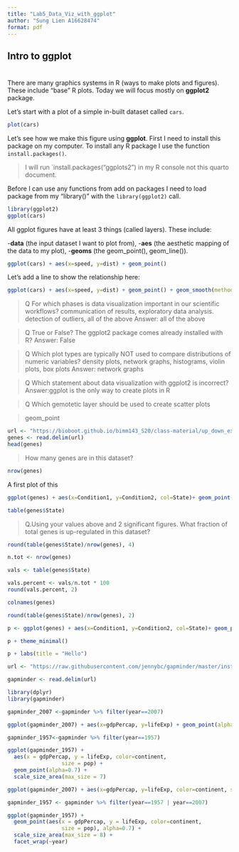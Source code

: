```yaml
---
title: "Lab5_Data_Viz_with_ggplot"
author: "Sung Lien A16628474"
format: pdf
---
```

## Intro to ggplot

#

There are many graphics systems in R (ways to make plots and figures). These include "base" R plots. Today we will focus mostly on  **ggplot2** package.

Let's start with a plot of a simple in-built dataset called `cars`. 

```r
plot(cars)

```


Let's see how we make this figure using **ggplot**. First I need to install this package on my computer. To install any R package I use the function `install.packages()`. 

>I will run `install.packages("ggplots2") in my R console not this quarto document.



Before I can use any functions from add on packages I need to load package from my "library()" with the `library(ggplot2)` call. 

```r
library(ggplot2)
ggplot(cars)
```

All ggplot figures have at least 3 things (called layers). These include: 

-**data** (the input dataset I want to plot from), 
-**aes** (the aesthetic mapping of the data to my plot),
-**geoms** (the geom_point(), geom_line()).

```r
ggplot(cars) + aes(x=speed, y=dist) + geom_point()
```



Let's add a line to show the relationship here: 

```r
ggplot(cars) + aes(x=speed, y=dist) + geom_point() + geom_smooth(method = "lm") + theme_bw()+ labs(title = "My first GGPLOT")

```


>Q For which phases is data visualization important in our scientific workflows?
communication of results, exploratory data analysis. detection of outliers, all of the above
Answer: all of the above


>Q True or False? The ggplot2 package comes already installed with R? 
Answer: False

>Q Which plot types are typically NOT used to compare distributions of numeric variables? density plots, network graphs, histograms, violin plots, box plots
Answer: network graphs

>Q Which statement about data visualization with ggplot2 is incorrect?
Answer:ggplot is the only way to create plots in R

>Q Which gemotetic layer should be used to create scatter plots 

>geom_point

```r
url <- "https://bioboot.github.io/bimm143_S20/class-material/up_down_expression.txt"
genes <- read.delim(url)
head(genes)
```


> How many genes are in this dataset? 

```r
nrow(genes)
```

A first plot of this 

```r
ggplot(genes) + aes(x=Condition1, y=Condition2, col=State)+ geom_point() + theme_bw() + labs(title = "Gene Expression changes upon drug treatment", x="Control Expression", y="Drug Pressenece Expression") + scale_colour_manual(values=c("blue", "gray", "red"))
```




```r
table(genes$State)
```

> Q.Using your values above and 2 significant figures. What fraction of total genes is up-regulated in this dataset?

  
```r
round(table(genes$State)/nrow(genes), 4)
```

```r
n.tot <- nrow(genes)

vals <- table(genes$State)

vals.percent <- vals/n.tot * 100
round(vals.percent, 2) 
```


```r
colnames(genes)
```
```r
round(table(genes$State)/nrow(genes), 2)
```



```r
p <- ggplot(genes) + aes(x=Condition1, y=Condition2, col=State)+ geom_point()
```


```r
p + theme_minimal()
```


```r
p + labs(title = "Hello")
```


```r
url <- "https://raw.githubusercontent.com/jennybc/gapminder/master/inst/extdata/gapminder.tsv"

gapminder <- read.delim(url)
```

```r
library(dplyr)
library(gapminder)
```

```r
gapminder_2007 <-gapminder %>% filter(year==2007)
```

```r
ggplot(gapminder_2007) + aes(x=gdpPercap, y=lifeExp) + geom_point(alpha=0.5) + labs(title= "lifeExp/gdgPercap")

```

```r
gapminder_1957<-gapminder %>% filter(year==1957)
```

```r
ggplot(gapminder_1957) + 
  aes(x = gdpPercap, y = lifeExp, color=continent,
                 size = pop) +
  geom_point(alpha=0.7) + 
  scale_size_area(max_size = 7)
```

```r
ggplot(gapminder_2007) + aes(x=gdpPercap, y=lifeExp, color=continent, size=pop) + geom_point(alpha=0.2) + labs(title= "lifeExp/gdpPercap") + scale_size_area(max_size = 7) + facet_wrap(~year)

```

```r
gapminder_1957 <- gapminder %>% filter(year==1957 | year==2007)
```

```r
ggplot(gapminder_1957) + 
  geom_point(aes(x = gdpPercap, y = lifeExp, color=continent,
                 size = pop), alpha=0.7) + 
  scale_size_area(max_size = 8) +
  facet_wrap(~year)
```


